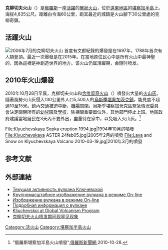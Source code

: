{{Infobox mountain
| name = 克柳切夫火山
| photo = Ključevskaja za východu slunce.jpg
| photo_caption = 2007年1月的克柳切夫火山
| elevation_m = 4835
| elevation_ref = 
| prominence_m = 4649
| prominence_ref = <br /><small>排名第13位</small>
| listing = 
| location = 俄羅斯[[堪察加半島|堪察加半島]]
| map = Russia Far Eastern Federal District
| map_caption = 克柳切夫火山在遠東的位置
| label_position = bottom
| lat_d = 56.056044
| long_d = 160.644089
| type = [[複式火山|層狀火山]]（活躍）
| age = 
| last_eruption = 2015年1月至3月
| first_ascent = 1788，Daniel Gauss等三人
| easiest_route =
}}

'''克柳切夫火山'''（{{lang-ru|Ключевская сопка}}）是[[俄羅斯|俄羅斯]]一座[[活火山|活躍]]的[[層狀火山|層狀火山]]，位於[[遠東聯邦管區|遠東地區]]的[[堪察加半島|堪察加半島]]上。海拔4,835公尺。距離白令海60公里，距其最近的城鎮是火山腳下30公里處的克柳奇鎮。

==活躍火山==

[[File:Klyuchevskoi.jpg|2006年7月的克柳切夫火山]]
首度有文獻紀錄的爆發是在1697年，1788年首次有人類登頂。最近一次爆發是在2015年。在當地原住民心中是所有火山中最神聖的，因為這裡是神創造世界的地方。该火山仍属活躍期，会随时喷发。

==2010年火山爆發==

2010年10月28日早晨，克柳切夫火山和[[舍维留奇火山|舍维留奇火山]]（{{lang|ru|Шивелуч}}）噴發出大量的[[火山灰|火山灰]]。隨著風勢火山灰侵入130公里外人口5,500人的[[烏斯季堪察加茨克鎮|烏斯季堪察加茨克鎮]]，能見度不超過10至15米。鎮內交通被迫中斷，[[機場|機場]]關閉。烏斯季堪察加茨克區緊急情況委員會決定關閉所有的[[幼兒園|幼兒園]]及[[學校|學校]]，除相關重要單位外，其他部門停止上班。地區政府建議當地居民在3天內不要外出，盡量待在家中，以免吸入火山灰。<ref>"俄羅斯堪察加半島火山噴發"{{cite web |url=http://big5.rusnews.cn/photo/20101028/42908901.html |title=存档副本 |accessdate=2010-11-01 |deadurl=yes |archiveurl=https://web.archive.org/web/20110101010412/http://big5.rusnews.cn/photo/20101028/42908901.html |archivedate=2011-01-01 }},[[俄羅斯新聞網|俄羅斯新聞網]],2010-10-28.</ref>

<gallery mode="packed">

File:Klyuchevskaya Sopka eruption 1994.jpg|1994年10月的噴發
File:Klyuchevskaya ASTER 24feb05.jpg|2005年2月的噴發
File:Lava and Snow on Klyuchevskaya Volcano 2010-03-19.jpg|2010年3月的噴發

</gallery>
==参考文献==
{{reflist}}

==外部連結==
*[https://web.archive.org/web/20101109141223/http://www.kscnet.ru/ivs/kvert/current/klch/index.html Текущая активность вулкана Ключевской] {{ru}}
*[https://web.archive.org/web/20101031012139/http://www.kscnet.ru/ivs/kvert/video_camera/Klyu.html Крупномасштабное изображение вулкана в режиме On-line] {{ru}}
*[http://data.emsd.iks.ru/videokry/2010/kly.jpg Изображение вулкана в режиме On-line] {{Wayback|url=http://data.emsd.iks.ru/videokry/2010/kly.jpg |date=20120415002928 }} {{ru}}
*[http://kcs.dvo.ru/ivs/volcanoes/kluch.html Подробная информация о вулкане] {{Wayback|url=http://kcs.dvo.ru/ivs/volcanoes/kluch.html |date=20200204161430 }} {{ru}}
*[http://www.volcano.si.edu/world/volcano.cfm?vnum=1000-26= Kliuchevskoi at Global Volcanism Program] {{Wayback|url=http://www.volcano.si.edu/world/volcano.cfm?vnum=1000-26= |date=20201210114106 }} {{en}}
*[http://sputniknews.cn/society/20160707/1019993340.html 克柳切夫火山喷发期间现罕见现象] {{Wayback|url=http://sputniknews.cn/society/20160707/1019993340.html |date=20160811151632 }}

{{Russian Far East}}
{{亞洲最高點}}
[[Category:活火山|Category:活火山]]
[[Category:堪察加半島火山|Category:堪察加半島火山]]